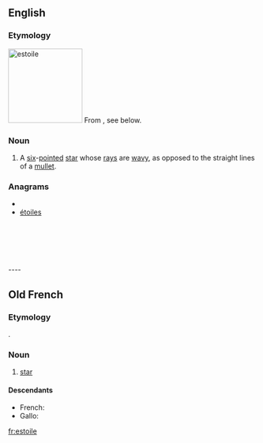 ==English==

===Etymology===
[[Image:Héraldique meuble Estoile.svg|thumb|150px|estoile]]
From {{etyl|fro}}, see below.

===Noun===
{{en-noun}}

# {{heraldiccharge}} A [[six]]-[[pointed]] [[star]] whose [[rays]] are [[wavy]], as opposed to the straight lines of a [[mullet]].

===Anagrams===
* {{alphagram|eeilost}}
* [[étoiles#English|étoiles]]

<br>
<br>
<br>
<br>
<br>
----

==Old French==

===Etymology===
{{etyl|la|fro}} {{term|stella|lang=la}}.

===Noun===
{{fro-noun|f}}

# [[star]]

====Descendants====
* French: {{l|fr|étoile}}
* Gallo: {{l|roa-gal|esteill}}

[[fr:estoile]]